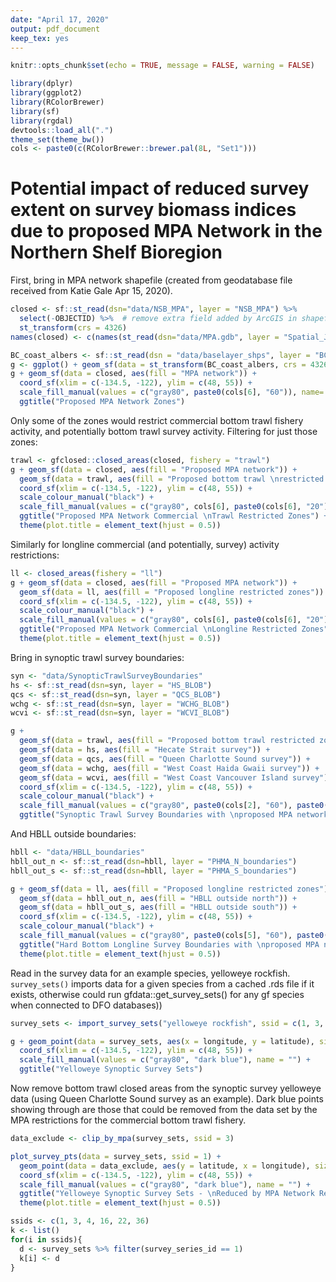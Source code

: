 ```yaml
---
date: "April 17, 2020"
output: pdf_document
keep_tex: yes
---
```


```r
knitr::opts_chunk$set(echo = TRUE, message = FALSE, warning = FALSE)

```

```r
library(dplyr)
library(ggplot2)
library(RColorBrewer)
library(sf)
library(rgdal)
devtools::load_all(".")
theme_set(theme_bw())
cols <- paste0(c(RColorBrewer::brewer.pal(8L, "Set1")))
```
# Potential impact of reduced survey extent on survey biomass indices due to proposed MPA Network in the Northern Shelf Bioregion

First, bring in MPA network shapefile (created from geodatabase file received from Katie Gale Apr 15, 2020).

``` r
closed <- sf::st_read(dsn="data/NSB_MPA", layer = "NSB_MPA") %>%
  select(-OBJECTID) %>%  # remove extra field added by ArcGIS in shapefile export
  st_transform(crs = 4326)
names(closed) <- c(names(st_read(dsn="data/MPA.gdb", layer = "Spatial_J1_20200403_Full_Attributes"))[1:73], "geometry") # revert truncated names

BC_coast_albers <- sf::st_read(dsn = "data/baselayer_shps", layer = "BC_coast_albers")
g <- ggplot() + geom_sf(data = st_transform(BC_coast_albers, crs = 4326), aes(fill = "BC coast")) 
g + geom_sf(data = closed, aes(fill = "MPA network")) +
  coord_sf(xlim = c(-134.5, -122), ylim = c(48, 55)) +
  scale_fill_manual(values = c("gray80", paste0(cols[6], "60")), name= "", labels=c("BC coast", "Proposed MPA network")) +
  ggtitle("Proposed MPA Network Zones")
```


Only some of the zones would restrict commercial bottom trawl fishery activity, and potentially bottom trawl survey activity. Filtering for just those zones:

```r
trawl <- gfclosed::closed_areas(closed, fishery = "trawl")
g + geom_sf(data = closed, aes(fill = "Proposed MPA network")) +
  geom_sf(data = trawl, aes(fill = "Proposed bottom trawl \nrestricted zones"))  +
  coord_sf(xlim = c(-134.5, -122), ylim = c(48, 55)) +
  scale_colour_manual("black") +
  scale_fill_manual(values = c("gray80", cols[6], paste0(cols[6], "20")), breaks = c("Proposed MPA network", "Proposed bottom trawl \nrestricted zones"), name= "") +
  ggtitle("Proposed MPA Network Commercial \nTrawl Restricted Zones") +
  theme(plot.title = element_text(hjust = 0.5))
```

Similarly for longline commercial (and potentially, survey) activity restrictions:
```r
ll <- closed_areas(fishery = "ll")
g + geom_sf(data = closed, aes(fill = "Proposed MPA network")) +
  geom_sf(data = ll, aes(fill = "Proposed longline restricted zones")) +
  coord_sf(xlim = c(-134.5, -122), ylim = c(48, 55)) +
  scale_colour_manual("black") +
  scale_fill_manual(values = c("gray80", cols[6], paste0(cols[6], "20")), breaks = c("Proposed MPA network", "Proposed longline restricted zones"), name= "") +
  ggtitle("Proposed MPA Network Commercial \nLongline Restricted Zones") +
  theme(plot.title = element_text(hjust = 0.5))
```


Bring in synoptic trawl survey boundaries:

```r
syn <- "data/SynopticTrawlSurveyBoundaries"
hs <- sf::st_read(dsn=syn, layer = "HS_BLOB")
qcs <- sf::st_read(dsn=syn, layer = "QCS_BLOB")
wchg <- sf::st_read(dsn=syn, layer = "WCHG_BLOB")
wcvi <- sf::st_read(dsn=syn, layer = "WCVI_BLOB")

g + 
  geom_sf(data = trawl, aes(fill = "Proposed bottom trawl restricted zones")) + 
  geom_sf(data = hs, aes(fill = "Hecate Strait survey")) +
  geom_sf(data = qcs, aes(fill = "Queen Charlotte Sound survey")) +
  geom_sf(data = wchg, aes(fill = "West Coast Haida Gwaii survey")) +
  geom_sf(data = wcvi, aes(fill = "West Coast Vancouver Island survey")) +
  coord_sf(xlim = c(-134.5, -122), ylim = c(48, 55)) +
  scale_colour_manual("black") +
  scale_fill_manual(values = c("gray80", paste0(cols[2], "60"), paste0(cols[6], "60"), paste0(cols[3], "60"), paste0(cols[1], "60"), paste0(cols[4], "60")), breaks = c("Proposed bottom trawl restricted zones", "Hecate Strait survey", "Queen Charlotte Sound survey", "West Coast Haida Gwaii survey", "West Coast Vancouver Island survey"), name= "") +
  ggtitle("Synoptic Trawl Survey Boundaries with \nproposed MPA network trawl restricted Zones")
```


And HBLL outside boundaries:

```r
hbll <- "data/HBLL_boundaries"
hbll_out_n <- sf::st_read(dsn=hbll, layer = "PHMA_N_boundaries")
hbll_out_s <- sf::st_read(dsn=hbll, layer = "PHMA_S_boundaries")

g + geom_sf(data = ll, aes(fill = "Proposed longline restricted zones")) +
  geom_sf(data = hbll_out_n, aes(fill = "HBLL outside north")) +
  geom_sf(data = hbll_out_s, aes(fill = "HBLL outside south")) +
  coord_sf(xlim = c(-134.5, -122), ylim = c(48, 55)) +
  scale_colour_manual("black") +
  scale_fill_manual(values = c("gray80", paste0(cols[5], "60"), paste0(cols[7], "60"), paste0(cols[6], "60")), breaks = c("Proposed longline restricted zones", "HBLL outside north", "HBLL outside south"), name= "") +
  ggtitle("Hard Bottom Longline Survey Boundaries with \nproposed MPA network longline restricted zones") +
  theme(plot.title = element_text(hjust = 0.5))
```

\clearpage


Read in the survey data for an example species, yelloweye rockfish. `survey_sets()` imports data for a given species from a cached .rds file if it exists, otherwise could run gfdata::get_survey_sets() for any gf species when connected to DFO databases))
```r
survey_sets <- import_survey_sets("yelloweye rockfish", ssid = c(1, 3, 4, 16, 22, 36), data_cache = "D:/GitHub/pbs-assess/gfsynopsis-old/report/data-cache/")

g + geom_point(data = survey_sets, aes(x = longitude, y = latitude), size = 0.1, pch = 4, color = "dark blue") +
  coord_sf(xlim = c(-134.5, -122), ylim = c(48, 55)) +
  scale_fill_manual(values = c("gray80", "dark blue"), name = "") +
  ggtitle("Yelloweye Synoptic Survey Sets")
```

Now remove bottom trawl closed areas from the synoptic survey yelloweye data (using Queen Charlotte Sound survey as an example).
Dark blue points showing through are those that could be removed from the data set by the MPA restrictions for the commercial bottom trawl fishery.

```r
data_exclude <- clip_by_mpa(survey_sets, ssid = 3)

plot_survey_pts(data = survey_sets, ssid = 1) +
  geom_point(data = data_exclude, aes(y = latitude, x = longitude), size = 0.5, pch = 4, color = "light blue") +
  coord_sf(xlim = c(-134.5, -122), ylim = c(48, 55)) +
  scale_fill_manual(values = c("gray80", "dark blue"), name = "") +
  ggtitle("Yelloweye Synoptic Survey Sets - \nReduced by MPA Network Restrictions") +
  theme(plot.title = element_text(hjust = 0.5))
```

```r
ssids <- c(1, 3, 4, 16, 22, 36)
k <- list()
for(i in ssids){
  d <- survey_sets %>% filter(survey_series_id == 1)
  k[i] <- d
}
```

